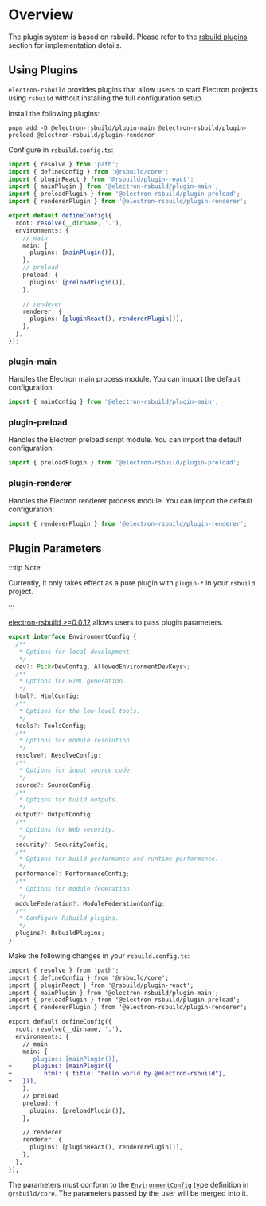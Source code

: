 # Overview

The plugin system is based on rsbuild. Please refer to the [rsbuild plugins](https://rsbuild.dev/en/plugins/list/index) section for implementation details.

## Using Plugins

`electron-rsbuild` provides plugins that allow users to start Electron projects using `rsbuild` without installing the full configuration setup.

Install the following plugins:

```shell
pnpm add -D @electron-rsbuild/plugin-main @electron-rsbuild/plugin-preload @electron-rsbuild/plugin-renderer
```

Configure in `rsbuild.config.ts`:

```ts
import { resolve } from 'path';
import { defineConfig } from '@rsbuild/core';
import { pluginReact } from '@rsbuild/plugin-react';
import { mainPlugin } from '@electron-rsbuild/plugin-main';
import { preloadPlugin } from '@electron-rsbuild/plugin-preload';
import { rendererPlugin } from '@electron-rsbuild/plugin-renderer';

export default defineConfig({
  root: resolve(__dirname, '.'),
  environments: {
    // main
    main: {
      plugins: [mainPlugin()],
    },
    // preload
    preload: {
      plugins: [preloadPlugin()],
    },

    // renderer
    renderer: {
      plugins: [pluginReact(), rendererPlugin()],
    },
  },
});
```

### plugin-main

Handles the Electron main process module. You can import the default configuration:

```ts
import { mainConfig } from '@electron-rsbuild/plugin-main';
```

### plugin-preload

Handles the Electron preload script module. You can import the default configuration:

```ts
import { preloadPlugin } from '@electron-rsbuild/plugin-preload';
```

### plugin-renderer

Handles the Electron renderer process module. You can import the default configuration:


```ts
import { rendererPlugin } from '@electron-rsbuild/plugin-renderer';
```

## Plugin Parameters

:::tip Note

Currently, it only takes effect as a pure plugin with `plugin-*` in your `rsbuild` project.

:::

[electron-rsbuild >=0.0.12](https://github.com/electron-rsbuild/electron-rsbuild/pull/5/files) allows users to pass plugin parameters.

```ts
export interface EnvironmentConfig {
  /**
   * Options for local development.
   */
  dev?: Pick<DevConfig, AllowedEnvironmentDevKeys>;
  /**
   * Options for HTML generation.
   */
  html?: HtmlConfig;
  /**
   * Options for the low-level tools.
   */
  tools?: ToolsConfig;
  /**
   * Options for module resolution.
   */
  resolve?: ResolveConfig;
  /**
   * Options for input source code.
   */
  source?: SourceConfig;
  /**
   * Options for build outputs.
   */
  output?: OutputConfig;
  /**
   * Options for Web security.
   */
  security?: SecurityConfig;
  /**
   * Options for build performance and runtime performance.
   */
  performance?: PerformanceConfig;
  /**
   * Options for module federation.
   */
  moduleFederation?: ModuleFederationConfig;
  /**
   * Configure Rsbuild plugins.
   */
  plugins?: RsbuildPlugins;
}
```
Make the following changes in your `rsbuild.config.ts`:

```diff
import { resolve } from 'path';
import { defineConfig } from '@rsbuild/core';
import { pluginReact } from '@rsbuild/plugin-react';
import { mainPlugin } from '@electron-rsbuild/plugin-main';
import { preloadPlugin } from '@electron-rsbuild/plugin-preload';
import { rendererPlugin } from '@electron-rsbuild/plugin-renderer';

export default defineConfig({
  root: resolve(__dirname, '.'),
  environments: {
    // main
    main: {
-      plugins: [mainPlugin()],
+      plugins: [mainPlugin({
+         html: { title: "hello world by @electron-rsbuild"},
+   })],
    },
    // preload
    preload: {
      plugins: [preloadPlugin()],
    },

    // renderer
    renderer: {
      plugins: [pluginReact(), rendererPlugin()],
    },
  },
});
```


The parameters must conform to the [`EnvironmentConfig`](https://github.com/web-infra-dev/rsbuild/blob/main/packages/core/src/types/config.ts#L1891) type definition in `@rsbuild/core`. The parameters passed by the user will be merged into it.
